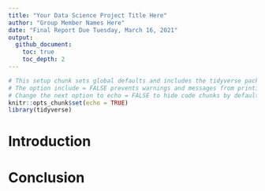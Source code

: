 ```yaml
---
title: "Your Data Science Project Title Here"
author: "Group Member Names Here" 
date: "Final Report Due Tuesday, March 16, 2021"
output: 
  github_document: 
    toc: true
    toc_depth: 2
---
```



```r
# This setup chunk sets global defaults and includes the tidyverse packages
# The option include = FALSE prevents warnings and messages from printing to your report.
# Change the next option to echo = FALSE to hide code chunks by default 
knitr::opts_chunk$set(echo = TRUE)
library(tidyverse)
```

# Introduction

<!-- Insert sections here according to whatever format you prefer. -->

# Conclusion

